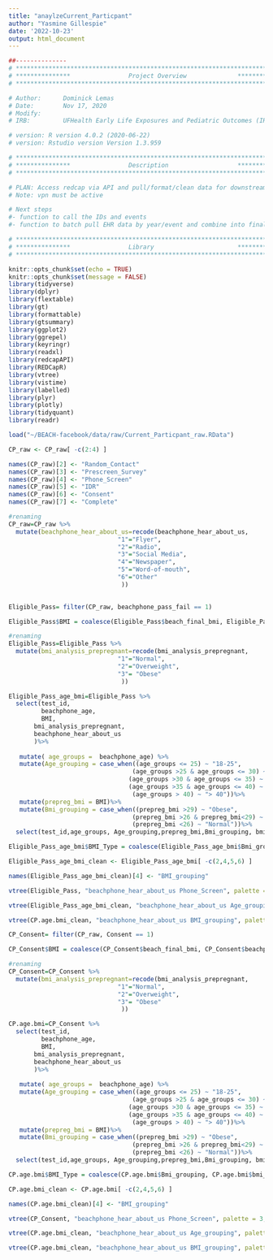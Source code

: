 ---
title: "anaylzeCurrent_Particpant"
author: "Yasmine Gillespie"
date: '2022-10-23'
output: html_document
---

```{r, include=FALSE}
##-------------- 
# **************************************************************************** #
# ***************                Project Overview              *************** #
# **************************************************************************** #

# Author:      Dominick Lemas
# Date:        Nov 17, 2020 
# Modify:      
# IRB:         UFHealth Early Life Exposures and Pediatric Outcomes (IRB201601899) 

# version: R version 4.0.2 (2020-06-22)
# version: Rstudio version Version 1.3.959 

# **************************************************************************** #
# ***************                Description                   *************** #
# **************************************************************************** #

# PLAN: Access redcap via API and pull/format/clean data for downstream analysis.
# Note: vpn must be active

# Next steps
#- function to call the IDs and events
#- function to batch pull EHR data by year/event and combine into final dataset. 


```

```{r, message=FALSE,warning=FALSE, echo = FALSE}

# **************************************************************************** #
# ***************                Library                       *************** #
# **************************************************************************** #

knitr::opts_chunk$set(echo = TRUE)
knitr::opts_chunk$set(message = FALSE)
library(tidyverse)
library(dplyr)
library(flextable)
library(gt)
library(formattable)
library(gtsummary)
library(ggplot2)
library(ggrepel)
library(keyringr)
library(readxl)
library(redcapAPI)
library(REDCapR)
library(vtree)
library(vistime)
library(labelled)
library(plyr)
library(plotly)
library(tidyquant)
library(readr)
```

```{r, message=FALSE,warning=FALSE, echo = FALSE}
load("~/BEACH-facebook/data/raw/Current_Particpant_raw.RData")
```

```{r, message=FALSE,warning=FALSE, echo = FALSE}
CP_raw <- CP_raw[ -c(2:4) ]

```

```{r, message=FALSE,warning=FALSE, echo = FALSE}

names(CP_raw)[2] <- "Random_Contact"
names(CP_raw)[3] <- "Prescreen_Survey"
names(CP_raw)[4] <- "Phone_Screen"
names(CP_raw)[5] <- "IDR"
names(CP_raw)[6] <- "Consent"
names(CP_raw)[7] <- "Complete"
```

```{r, message=FALSE,warning=FALSE, echo = FALSE}
#renaming
CP_raw=CP_raw %>%
  mutate(beachphone_hear_about_us=recode(beachphone_hear_about_us,
                              "1"="Flyer",
                              "2"="Radio",
                              "3"="Social Media",
                              "4"="Newspaper",
                              "5"="Word-of-mouth",
                              "6"="Other"
                               ))
                              
```

```{r, message=FALSE,warning=FALSE, echo = FALSE}
Eligible_Pass= filter(CP_raw, beachphone_pass_fail == 1)
```

```{r, message=FALSE,warning=FALSE, echo = FALSE}
Eligible_Pass$BMI = coalesce(Eligible_Pass$beach_final_bmi, Eligible_Pass$beachphone_prepreg_bmi)
```

```{r, message=FALSE,warning=FALSE, echo = FALSE}
#renaming
Eligible_Pass=Eligible_Pass %>%
  mutate(bmi_analysis_prepregnant=recode(bmi_analysis_prepregnant,
                              "1"="Normal",
                              "2"="Overweight",
                              "3"= "Obese"
                               ))
```

```{r, message=FALSE,warning=FALSE, echo = FALSE}
Eligible_Pass_age_bmi=Eligible_Pass %>%
  select(test_id,
         beachphone_age,
         BMI,
       bmi_analysis_prepregnant,
       beachphone_hear_about_us
       )%>%
  
   mutate( age_groups =  beachphone_age) %>%
   mutate(Age_grouping = case_when((age_groups <= 25) ~ "18-25",
                                  (age_groups >25 & age_groups <= 30) ~ "26-30",
                                 (age_groups >30 & age_groups <= 35) ~ "31-35",
                                 (age_groups >35 & age_groups <= 40) ~ "36-40",
                                  (age_groups > 40) ~ "> 40"))%>%
   mutate(prepreg_bmi = BMI)%>%
   mutate(Bmi_grouping = case_when((prepreg_bmi >29) ~ "Obese",
                                  (prepreg_bmi >26 & prepreg_bmi<29) ~ "Overweight",
                                  (prepreg_bmi <26) ~ "Normal"))%>%
  select(test_id,age_groups, Age_grouping,prepreg_bmi,Bmi_grouping, bmi_analysis_prepregnant, beachphone_hear_about_us)

```

```{r, message=FALSE,warning=FALSE, echo = FALSE}
Eligible_Pass_age_bmi$BMI_Type = coalesce(Eligible_Pass_age_bmi$Bmi_grouping, Eligible_Pass_age_bmi$bmi_analysis_prepregnant)
```

```{r, message=FALSE,warning=FALSE, echo = FALSE}
Eligible_Pass_age_bmi_clean <- Eligible_Pass_age_bmi[ -c(2,4,5,6) ]
```

```{r, message=FALSE,warning=FALSE, echo = FALSE}

names(Eligible_Pass_age_bmi_clean)[4] <- "BMI_grouping"

```

```{r, message=FALSE,warning=FALSE, echo = FALSE}

vtree(Eligible_Pass, "beachphone_hear_about_us Phone_Screen", palette = 3, sortfill = TRUE, horiz=FALSE)
```

```{r, message=FALSE,warning=FALSE, echo = FALSE}

vtree(Eligible_Pass_age_bmi_clean, "beachphone_hear_about_us Age_grouping", palette = 3, sortfill = TRUE, horiz=FALSE)
```

```{r, message=FALSE,warning=FALSE, echo = FALSE}
vtree(CP.age.bmi_clean, "beachphone_hear_about_us BMI_grouping", palette = 3, sortfill = TRUE, horiz=FALSE)
```




```{r, message=FALSE,warning=FALSE, echo = FALSE}
CP_Consent= filter(CP_raw, Consent == 1)
```

```{r, message=FALSE,warning=FALSE, echo = FALSE}
CP_Consent$BMI = coalesce(CP_Consent$beach_final_bmi, CP_Consent$beachphone_prepreg_bmi)
```

```{r, message=FALSE,warning=FALSE, echo = FALSE}
#renaming
CP_Consent=CP_Consent %>%
  mutate(bmi_analysis_prepregnant=recode(bmi_analysis_prepregnant,
                              "1"="Normal",
                              "2"="Overweight",
                              "3"= "Obese"
                               ))
```

```{r, message=FALSE,warning=FALSE, echo = FALSE}
CP.age.bmi=CP_Consent %>%
  select(test_id,
         beachphone_age,
         BMI,
       bmi_analysis_prepregnant,
       beachphone_hear_about_us
       )%>%
  
   mutate( age_groups =  beachphone_age) %>%
   mutate(Age_grouping = case_when((age_groups <= 25) ~ "18-25",
                                  (age_groups >25 & age_groups <= 30) ~ "26-30",
                                 (age_groups >30 & age_groups <= 35) ~ "31-35",
                                 (age_groups >35 & age_groups <= 40) ~ "36-40",
                                  (age_groups > 40) ~ "> 40"))%>%
   mutate(prepreg_bmi = BMI)%>%
   mutate(Bmi_grouping = case_when((prepreg_bmi >29) ~ "Obese",
                                  (prepreg_bmi >26 & prepreg_bmi<29) ~ "Overweight",
                                  (prepreg_bmi <26) ~ "Normal"))%>%
  select(test_id,age_groups, Age_grouping,prepreg_bmi,Bmi_grouping, bmi_analysis_prepregnant, beachphone_hear_about_us)

```

```{r, message=FALSE,warning=FALSE, echo = FALSE}
CP.age.bmi$BMI_Type = coalesce(CP.age.bmi$Bmi_grouping, CP.age.bmi$bmi_analysis_prepregnant)
```

```{r, message=FALSE,warning=FALSE, echo = FALSE}
CP.age.bmi_clean <- CP.age.bmi[ -c(2,4,5,6) ]
```

```{r, message=FALSE,warning=FALSE, echo = FALSE}

names(CP.age.bmi_clean)[4] <- "BMI_grouping"

```

```{r, message=FALSE,warning=FALSE, echo = FALSE}

vtree(CP_Consent, "beachphone_hear_about_us Phone_Screen", palette = 3, sortfill = TRUE, horiz=FALSE)
```

```{r, message=FALSE,warning=FALSE, echo = FALSE}

vtree(CP.age.bmi_clean, "beachphone_hear_about_us Age_grouping", palette = 3, sortfill = TRUE, horiz=FALSE)
```

```{r, message=FALSE,warning=FALSE, echo = FALSE}
vtree(CP.age.bmi_clean, "beachphone_hear_about_us BMI_grouping", palette = 3, sortfill = TRUE, horiz=FALSE)
```







